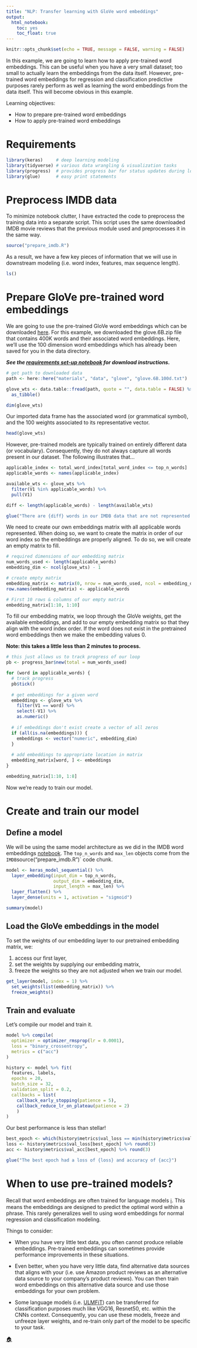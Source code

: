 ```yaml
---
title: "NLP: Transfer learning with GloVe word embeddings"
output:
  html_notebook:
    toc: yes
    toc_float: true
---
```


```r
knitr::opts_chunk$set(echo = TRUE, message = FALSE, warning = FALSE)
```

In this example, we are going to learn how to apply pre-trained word embeddings.
This can be useful when you have a very small dataset; too small to actually
learn the embeddings from the data itself. However, pre-trained word embeddings
for regression and classification predictive purposes rarely perform as well as
learning the word embeddings from the data itself. This will become obvious in
this example.

Learning objectives:

- How to prepare pre-trained word embeddings
- How to apply pre-trained word embeddings

# Requirements

```r
library(keras)     # deep learning modeling
library(tidyverse) # various data wrangling & visualization tasks
library(progress)  # provides progress bar for status updates during long loops
library(glue)      # easy print statements
```

# Preprocess IMDB data

To minimize notebook clutter, I have extracted the code to preprocess the
training data into a separate script. This script uses the same downloaded IMDB
movie reviews that the previous module used and preprocesses it in the same
way.

```r
source("prepare_imdb.R")
```

As a result, we have a few key pieces of information that we will use in
downstream modeling (i.e. word index, features, max sequence length).

```r
ls()
```

# Prepare GloVe pre-trained word embeddings

We are going to use the pre-trained GloVe word embeddings which can be downloaded
[here](https://nlp.stanford.edu/projects/glove/). For this example, we downloaded
the glove.6B.zip file that contains 400K words and their associated word
embeddings. Here, we'll use the 100 dimension word embeddings which has already
been saved for you in the data directory. 

___See the [requirements set-up notebook](http://bit.ly/dl-rqmts) for download instructions.___

```r
# get path to downloaded data
path <- here::here("materials", "data", "glove", "glove.6B.100d.txt")

glove_wts <- data.table::fread(path, quote = "", data.table = FALSE) %>% 
  as_tibble()

dim(glove_wts)
```

Our imported data frame has the associated word (or grammatical symbol), and the
100 weights associated to its representative vector.

```r
head(glove_wts)
```

However, pre-trained models are typically trained on entirely different data (or
vocabulary). Consequently, they do not always capture all words present in our
dataset. The following illustrates that...

```r
applicable_index <- total_word_index[total_word_index <= top_n_words]
applicable_words <- names(applicable_index)

available_wts <- glove_wts %>%
  filter(V1 %in% applicable_words) %>% 
  pull(V1)

diff <- length(applicable_words) - length(available_wts)

glue("There are {diff} words in our IMDB data that are not represented in GloVe")
```

We need to create our own embeddings matrix with all applicable words
represented. When doing so, we want to create the matrix in order of our word
index so the embeddings are properly aligned. To do so, we will create an empty
matrix to fill.

```r
# required dimensions of our embedding matrix
num_words_used <- length(applicable_words)
embedding_dim <- ncol(glove_wts) - 1

# create empty matrix
embedding_matrix <- matrix(0, nrow = num_words_used, ncol = embedding_dim)
row.names(embedding_matrix) <- applicable_words

# First 10 rows & columns of our empty matrix
embedding_matrix[1:10, 1:10]
```

To fill our embedding matrix, we loop through the GloVe weights, get the
available embeddings, and add to our empty embedding matrix so that they align 
with the word index order.  If the word does not exist in the pretrained word
embeddings then we make the embedding values 0.

**Note: this takes a little less than 2 minutes to process.**

```r
# this just allows us to track progress of our loop
pb <- progress_bar$new(total = num_words_used)

for (word in applicable_words) {
  # track progress
  pb$tick()
  
  # get embeddings for a given word
  embeddings <- glove_wts %>%
    filter(V1 == word) %>%
    select(-V1) %>% 
    as.numeric()
  
  # if embeddings don't exist create a vector of all zeros
  if (all(is.na(embeddings))) {
    embeddings <- vector("numeric", embedding_dim)
  }
  
  # add embeddings to appropriate location in matrix
  embedding_matrix[word, ] <- embeddings
}
```

```r
embedding_matrix[1:10, 1:8]
```

Now we're ready to train our model.

# Create and train our model

## Define a model

We will be using the same model architecture as we did in the IMDB word 
embeddings [notebook](https://misk-data-science.github.io/misk-dl/notebooks/08-word-embeddings.nb.html). The `top_n_words` and
`max_len` objects come from the `IMDB `source("prepare_imdb.R")` code chunk.

```r
model <- keras_model_sequential() %>% 
  layer_embedding(input_dim = top_n_words, 
                  output_dim = embedding_dim, 
                  input_length = max_len) %>% 
  layer_flatten() %>% 
  layer_dense(units = 1, activation = "sigmoid")

summary(model)
```

## Load the GloVe embeddings in the model

To set the weights of our embedding layer to our pretrained embedding matrix, 
we:

1. access our first layer,
2. set the weights by supplying our embedding matrix,
3. freeze the weights so they are not adjusted when we train our model.

```r
get_layer(model, index = 1) %>% 
  set_weights(list(embedding_matrix)) %>% 
  freeze_weights()
```

## Train and evaluate

Let's compile our model and train it.

```r
model %>% compile(
  optimizer = optimizer_rmsprop(lr = 0.0001),
  loss = "binary_crossentropy",
  metrics = c("acc")
)

history <- model %>% fit(
  features, labels,
  epochs = 20,
  batch_size = 32,
  validation_split = 0.2,
  callbacks = list(
    callback_early_stopping(patience = 5),
    callback_reduce_lr_on_plateau(patience = 2)
    )
)
```

Our best performance is less than stellar!

```r
best_epoch <- which(history$metrics$val_loss == min(history$metrics$val_loss))
loss <- history$metrics$val_loss[best_epoch] %>% round(3)
acc <- history$metrics$val_acc[best_epoch] %>% round(3)

glue("The best epoch had a loss of {loss} and accuracy of {acc}")
```

# When to use pre-trained models?

Recall that word embeddings are often trained for language models
[ℹ️](http://bit.ly/dl-06#2). This means the embeddings are designed to predict
the optimal word within a phrase. This rarely generalizes well to using word
embeddings for normal regression and classification modeling. 

Things to consider:

- When you have very little text data, you often cannot produce reliable
  embeddings. Pre-trained embeddings can sometimes provide performance
  improvements in these situations.

- Even better, when you have very little data, find alternative data sources
  that aligns with your (i.e. use Amazon product reviews as an alternative
  data source to your company's product reviews). You can then train word
  embeddings on this alternative data source and use those embeddings for your
  own problem.

- Some language models (i.e. [ULMFiT](http://nlp.fast.ai/category/classification.html))
  can be transferred for classification purposes much like VGG16, Resnet50, etc.
  within the CNNs context. Consequently, you can use these models, freeze and
  unfreeze layer weights, and re-train only part of the model to be specific to
  your task.

[🏠](https://github.com/misk-data-science/misk-dl)
